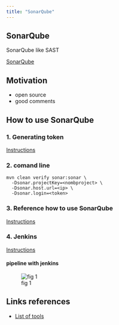 ```yaml
---
title: "SonarQube"
---
```


## SonarQube

SonarQube like SAST

[SonarQube](https://www.sonarsource.com/products/sonarqube/){.external}  

## Motivation

- open source
- good comments

## How to use SonarQube

### 1. Generating token

[Instructions](https://sonarqube.inria.fr/sonarqube/documentation/user-guide/user-token/#:~:text=Generating%20a%20token,will%20see%20the%20token%20value.){.external}  



### 2. comand line

```
mvn clean verify sonar:sonar \
  -Dsonar.projectKey=<nombproject> \
  -Dsonar.host.url=<ip> \
  -Dsonar.login=<token>
```

### 3. Reference how to use SonarQube

[Instructions](https://docs.sonarqube.org/9.6/analyzing-source-code/scanners/sonarscanner-for-maven/){.external}  

### 4. Jenkins

[Instructions](https://docs.sonarqube.org/9.6/analyzing-source-code/scanners/jenkins-extension-sonarqube/)

:::{.callout-note  collapse="false" }

#### pipeline with jenkins

![fig 1](images/sonarqubejenkins.png)
:::



## Links references

::: {.summary}

- [List of tools](https://en.wikipedia.org/wiki/List_of_tools_for_static_code_analysis){.external}  

:::






